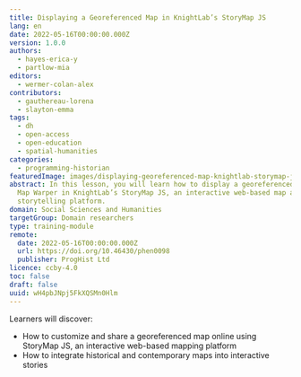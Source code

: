 ```yaml
---
title: Displaying a Georeferenced Map in KnightLab’s StoryMap JS
lang: en
date: 2022-05-16T00:00:00.000Z
version: 1.0.0
authors:
  - hayes-erica-y
  - partlow-mia
editors:
  - wermer-colan-alex
contributors:
  - gauthereau-lorena
  - slayton-emma
tags:
  - dh
  - open-access
  - open-education
  - spatial-humanities
categories:
  - programming-historian
featuredImage: images/displaying-georeferenced-map-knightlab-storymap-js.png
abstract: In this lesson, you will learn how to display a georeferenced map from
  Map Warper in KnightLab’s StoryMap JS, an interactive web-based map and
  storytelling platform.
domain: Social Sciences and Humanities
targetGroup: Domain researchers
type: training-module
remote:
  date: 2022-05-16T00:00:00.000Z
  url: https://doi.org/10.46430/phen0098
  publisher: ProgHist Ltd
licence: ccby-4.0
toc: false
draft: false
uuid: wH4pbJNpj5FkXQSMn0Hlm
---
```



Learners will discover:

- How to customize and share a georeferenced map online using StoryMap JS, an interactive web-based mapping platform
- How to integrate historical and contemporary maps into interactive stories